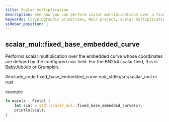 ```yaml
---
title: Scalar multiplication
description: See how you can perform scalar multiplications over a fixed base in Noir
keywords: [cryptographic primitives, Noir project, scalar multiplication]
sidebar_position: 1
---
```



## scalar_mul::fixed_base_embedded_curve

Performs scalar multiplication over the embedded curve whose coordinates are defined by the
configured noir field. For the BN254 scalar field, this is BabyJubJub or Grumpkin.

#include_code fixed_base_embedded_curve noir_stdlib/src/scalar_mul.nr rust

example

```rust
fn main(x : Field) {
    let scal = std::scalar_mul::fixed_base_embedded_curve(x);
    println(scal);
}
```

<BlackBoxInfo />
